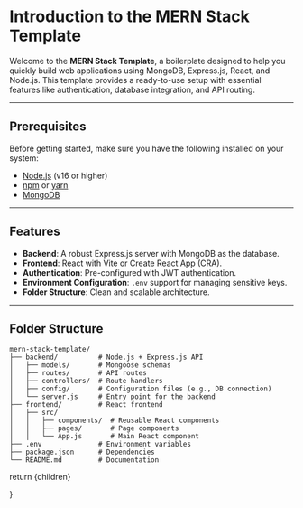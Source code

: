 


# Introduction to the MERN Stack Template

Welcome to the **MERN Stack Template**, a boilerplate designed to help you quickly build web applications using MongoDB, Express.js, React, and Node.js. This template provides a ready-to-use setup with essential features like authentication, database integration, and API routing.

---

## Prerequisites

Before getting started, make sure you have the following installed on your system:

- [Node.js](https://nodejs.org) (v16 or higher)
- [npm](https://www.npmjs.com/) or [yarn](https://yarnpkg.com/)
- [MongoDB](https://www.mongodb.com/try/download/community)

---

## Features

- **Backend**: A robust Express.js server with MongoDB as the database.
- **Frontend**: React with Vite or Create React App (CRA).
- **Authentication**: Pre-configured with JWT authentication.
- **Environment Configuration**: `.env` support for managing sensitive keys.
- **Folder Structure**: Clean and scalable architecture.

---

## Folder Structure

```plaintext
mern-stack-template/
├── backend/          # Node.js + Express.js API
│   ├── models/       # Mongoose schemas
│   ├── routes/       # API routes
│   ├── controllers/  # Route handlers
│   ├── config/       # Configuration files (e.g., DB connection)
│   └── server.js     # Entry point for the backend
├── frontend/         # React frontend
│   ├── src/
│   │   ├── components/  # Reusable React components
│   │   ├── pages/       # Page components
│   │   └── App.js       # Main React component
├── .env              # Environment variables
├── package.json      # Dependencies
└── README.md         # Documentation
```
  return <MdxLayout>{children}</MdxLayout>

}
